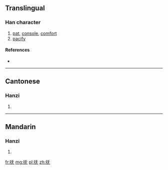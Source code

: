 {{also|撫|扶|扷}}
==Translingual==

===Han character===
{{Han char|rn=64|rad=手|as=04|sn=7|four=|canj=手一大山 (QMKU)}}

# [[pat]], [[console]], [[comfort]]
# [[pacify]]

====References====
* {{Han ref|kx=0422.120|dkj=11897|dj=0770.060|hdz=31833.030|uh=629A|ud=25242}}

----

==Cantonese==

===Hanzi===
{{yue-hanzi|jyut=|y=fu2|tra=撫}}

# {{defn|lang=yue|sort=手04}}

----

==Mandarin==

===Hanzi===
{{cmn-hanzi|tra=撫|pin=[[fǔ]] ([[fu3]]), [[hū]] ([[hu1]])|wg=fu<sup>3</sup>, hu<sup>1</sup>}}

# {{defn|lang=cmn|sort=手04}}

[[fr:抚]]
[[mg:抚]]
[[pl:抚]]
[[zh:抚]]